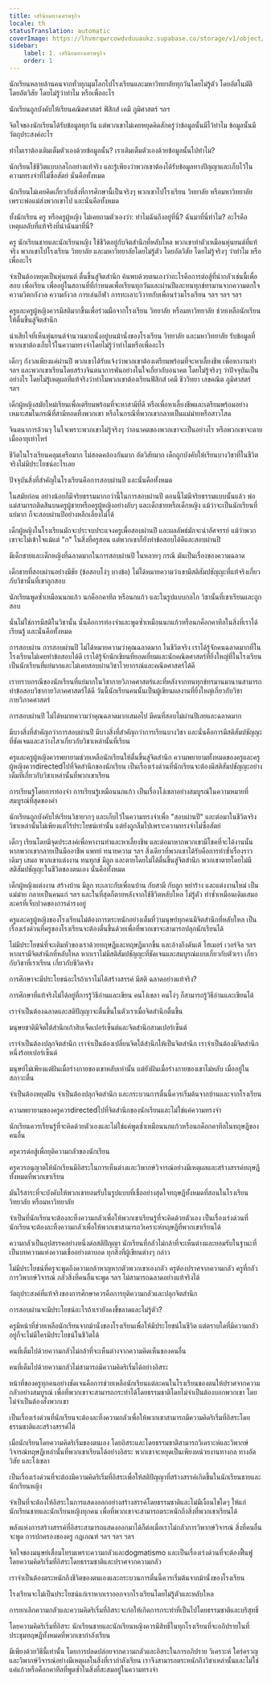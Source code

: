 ```yaml
---
title: เสรีนิยมทางเศรษฐกิจ
locale: th
statusTranslation: automatic
coverImage: https://lhvmrqwrcowdvduuaukz.supabase.co/storage/v1/object/public/strapi-uploads/small_cover-educacion-fundamental.webp-2d51a7828a2b1309555be27f7e2a61a0.webp
sidebar:
    label: 1. เสรีนิยมทางเศรษฐกิจ
    order: 1
---
```

นักเรียนหลายล้านคนจากทั่วทุกมุมโลกไปโรงเรียนและมหาวิทยาลัยทุกวันโดยไม่รู้ตัว โดยอัตโนมัติ โดยอัตวิสัย โดยไม่รู้ว่าทำไม หรือเพื่ออะไร

นักเรียนถูกบังคับให้เรียนคณิตศาสตร์ ฟิสิกส์ เคมี ภูมิศาสตร์ ฯลฯ

จิตใจของนักเรียนได้รับข้อมูลทุกวัน แต่พวกเขาไม่เคยหยุดคิดสักครู่ว่าข้อมูลนั้นมีไว้ทำไม ข้อมูลนั้นมีวัตถุประสงค์อะไร

ทำไมเราต้องเติมเต็มตัวเองด้วยข้อมูลนั้น? เราเติมเต็มตัวเองด้วยข้อมูลนั้นไปทำไม?

นักเรียนใช้ชีวิตแบบกลไกอย่างแท้จริง และรู้เพียงว่าพวกเขาต้องได้รับข้อมูลทางปัญญาและเก็บไว้ในความทรงจำที่ไม่ซื่อสัตย์ นั่นคือทั้งหมด

นักเรียนไม่เคยคิดเกี่ยวกับสิ่งที่การศึกษานี้เป็นจริงๆ พวกเขาไปโรงเรียน วิทยาลัย หรือมหาวิทยาลัยเพราะพ่อแม่ส่งพวกเขาไป และนั่นคือทั้งหมด

ทั้งนักเรียน ครู หรือครูผู้หญิง ไม่เคยถามตัวเองว่า: ทำไมฉันถึงอยู่ที่นี่? ฉันมาที่นี่ทำไม? อะไรคือเหตุผลลับที่แท้จริงที่นำฉันมาที่นี่?

ครู นักเรียนชายและนักเรียนหญิง ใช้ชีวิตอยู่กับจิตสำนึกที่หลับใหล พวกเขาทำตัวเหมือนหุ่นยนต์ที่แท้จริง พวกเขาไปโรงเรียน วิทยาลัย และมหาวิทยาลัยโดยไม่รู้ตัว โดยอัตวิสัย โดยไม่รู้จริงๆ ว่าทำไม หรือเพื่ออะไร

จำเป็นต้องหยุดเป็นหุ่นยนต์ ตื่นขึ้นสู่จิตสำนึก ค้นพบด้วยตนเองว่าอะไรคือการต่อสู้ที่น่ากลัวเช่นนี้เพื่อสอบ เพื่อเรียน เพื่ออยู่ในสถานที่ที่กำหนดเพื่อเรียนทุกวันและผ่านปีและทนทุกข์ทรมานจากความตกใจ ความวิตกกังวล ความกังวล การเล่นกีฬา การทะเลาะวิวาทกับเพื่อนร่วมโรงเรียน ฯลฯ ฯลฯ ฯลฯ

ครูและครูผู้หญิงควรมีสติมากขึ้นเพื่อร่วมมือจากโรงเรียน วิทยาลัย หรือมหาวิทยาลัย ช่วยเหลือนักเรียนให้ตื่นขึ้นสู่จิตสำนึก

น่าเสียใจที่เห็นหุ่นยนต์จำนวนมากนั่งอยู่บนม้านั่งของโรงเรียน วิทยาลัย และมหาวิทยาลัย รับข้อมูลที่พวกเขาต้องเก็บไว้ในความทรงจำโดยไม่รู้ว่าทำไมหรือเพื่ออะไร

เด็กๆ กังวลเพียงแค่ผ่านปี พวกเขาได้รับแจ้งว่าพวกเขาต้องเตรียมพร้อมที่จะหาเลี้ยงชีพ เพื่อหางานทำ ฯลฯ และพวกเขาเรียนโดยสร้างจินตนาการพันอย่างในใจเกี่ยวกับอนาคต โดยไม่รู้จริงๆ ว่าปัจจุบันเป็นอย่างไร โดยไม่รู้เหตุผลที่แท้จริงว่าทำไมพวกเขาต้องเรียนฟิสิกส์ เคมี ชีววิทยา เลขคณิต ภูมิศาสตร์ ฯลฯ

เด็กผู้หญิงสมัยใหม่เรียนเพื่อเตรียมพร้อมที่จะหาสามีที่ดี หรือเพื่อหาเลี้ยงชีพและเตรียมพร้อมอย่างเหมาะสมในกรณีที่สามีทอดทิ้งพวกเขา หรือในกรณีที่พวกเขากลายเป็นแม่ม่ายหรือสาวโสด

จินตนาการล้วนๆ ในใจเพราะพวกเขาไม่รู้จริงๆ ว่าอนาคตของพวกเขาจะเป็นอย่างไร หรือพวกเขาจะตายเมื่ออายุเท่าไหร่

ชีวิตในโรงเรียนคลุมเครือมาก ไม่สอดคล้องกันมาก อัตวิสัยมาก เด็กถูกบังคับให้เรียนบางวิชาที่ในชีวิตจริงไม่มีประโยชน์อะไรเลย

ปัจจุบันสิ่งที่สำคัญในโรงเรียนคือการสอบผ่านปี และนั่นคือทั้งหมด

ในสมัยก่อน อย่างน้อยก็มีจริยธรรมมากกว่านี้ในการสอบผ่านปี ตอนนี้ไม่มีจริยธรรมแบบนั้นแล้ว พ่อแม่สามารถติดสินบนครูผู้ชายหรือครูผู้หญิงอย่างลับๆ และเด็กชายหรือเด็กหญิง แม้ว่าจะเป็นนักเรียนที่แย่มาก ก็จะสอบผ่านปีอย่างหลีกเลี่ยงไม่ได้

เด็กผู้หญิงในโรงเรียนมักจะประจบประแจงครูเพื่อสอบผ่านปี และผลลัพธ์มักจะน่าอัศจรรย์ แม้ว่าพวกเขาจะไม่เข้าใจแม้แต่ "ก" ในสิ่งที่ครูสอน แต่พวกเขาก็ยังทำข้อสอบได้ดีและสอบผ่านปี

มีเด็กชายและเด็กหญิงที่ฉลาดมากในการสอบผ่านปี ในหลายๆ กรณี มันเป็นเรื่องของความฉลาด

เด็กชายที่สอบผ่านอย่างมีชัย (ข้อสอบโง่ๆ บางข้อ) ไม่ได้หมายความว่าเขามีสติสัมปชัญญะที่แท้จริงเกี่ยวกับวิชานั้นที่เขาถูกสอบ

นักเรียนพูดซ้ำเหมือนนกแก้ว นกค็อกคาทีล หรือนกแก้ว และในรูปแบบกลไก วิชานั้นที่เขาเรียนและถูกสอบ

นั่นไม่ใช่การมีสติในวิชานั้น นั่นคือการท่องจำและพูดซ้ำเหมือนนกแก้วหรือนกค็อกคาทีลในสิ่งที่เราได้เรียนรู้ และนั่นคือทั้งหมด

การสอบผ่าน การสอบผ่านปี ไม่ได้หมายความว่าคุณฉลาดมาก ในชีวิตจริง เราได้รู้จักคนฉลาดมากที่ในโรงเรียนไม่เคยทำข้อสอบได้ดี เราได้รู้จักนักเขียนที่ยอดเยี่ยมและนักคณิตศาสตร์ที่ยิ่งใหญ่ที่ในโรงเรียนเป็นนักเรียนที่แย่มากและไม่เคยสอบผ่านวิชาไวยากรณ์และคณิตศาสตร์ได้ดี

เราทราบกรณีของนักเรียนที่แย่มากในวิชากายวิภาคศาสตร์และที่หลังจากทนทุกข์ทรมานมานานสามารถทำข้อสอบวิชากายวิภาคศาสตร์ได้ดี วันนี้นักเรียนคนนั้นเป็นผู้เขียนผลงานที่ยิ่งใหญ่เกี่ยวกับวิชากายวิภาคศาสตร์

การสอบผ่านปี ไม่ได้หมายความว่าคุณฉลาดมากเสมอไป มีคนที่สอบไม่ผ่านปีเลยและฉลาดมาก

มีบางสิ่งที่สำคัญกว่าการสอบผ่านปี มีบางสิ่งที่สำคัญกว่าการเรียนบางวิชา และนั่นคือการมีสติสัมปชัญญะที่ชัดเจนและสว่างไสวเกี่ยวกับวิชาเหล่านั้นที่เรียน

ครูและครูผู้หญิงควรพยายามช่วยเหลือนักเรียนให้ตื่นขึ้นสู่จิตสำนึก ความพยายามทั้งหมดของครูและครูผู้หญิงควรdirectedไปที่จิตสำนึกของนักเรียน เป็นเรื่องเร่งด่วนที่นักเรียนจะต้องมีสติสัมปชัญญะอย่างเต็มที่เกี่ยวกับวิชาเหล่านั้นที่พวกเขาเรียน

การเรียนรู้โดยการท่องจำ การเรียนรู้เหมือนนกแก้ว เป็นเรื่องโง่เขลาอย่างสมบูรณ์ในความหมายที่สมบูรณ์ที่สุดของคำ

นักเรียนถูกบังคับให้เรียนวิชายากๆ และเก็บไว้ในความทรงจำเพื่อ "สอบผ่านปี" และต่อมาในชีวิตจริงวิชาเหล่านั้นไม่เพียงแต่ไร้ประโยชน์เท่านั้น แต่ยังถูกลืมไปเพราะความทรงจำไม่ซื่อสัตย์

เด็กๆ เรียนโดยมีจุดประสงค์เพื่อหางานทำและหาเลี้ยงชีพ และต่อมาหากพวกเขามีโชคที่จะได้งานนั้น หากพวกเขากลายเป็นมืออาชีพ แพทย์ ทนายความ ฯลฯ สิ่งเดียวที่พวกเขาได้รับคือการทำซ้ำเรื่องราวเดิมๆ เสมอ พวกเขาแต่งงาน ทนทุกข์ มีลูก และตายโดยไม่ได้ตื่นขึ้นสู่จิตสำนึก พวกเขาตายโดยไม่มีสติสัมปชัญญะในชีวิตของตนเอง นั่นคือทั้งหมด

เด็กผู้หญิงแต่งงาน สร้างบ้าน มีลูก ทะเลาะกับเพื่อนบ้าน กับสามี กับลูก หย่าร้าง และแต่งงานใหม่ เป็นแม่ม่าย กลายเป็นคนแก่ ฯลฯ และในที่สุดก็ตายหลังจากใช้ชีวิตหลับใหล ไม่รู้ตัว ทำซ้ำเหมือนเดิมเสมอ ละครที่เจ็บปวดของการดำรงอยู่

ครูและครูผู้หญิงของโรงเรียนไม่ต้องการตระหนักอย่างเต็มที่ว่ามนุษย์ทุกคนมีจิตสำนึกที่หลับใหล เป็นเรื่องเร่งด่วนที่ครูของโรงเรียนจะต้องตื่นขึ้นด้วยเพื่อที่พวกเขาจะสามารถปลุกนักเรียนได้

ไม่มีประโยชน์ที่จะเติมหัวของเราด้วยทฤษฎีและทฤษฎีมากขึ้น และอ้างถึงดันเต้ โฮเมอร์ เวอร์จิล ฯลฯ หากเรามีจิตสำนึกที่หลับใหล หากเราไม่มีสติสัมปชัญญะที่ชัดเจนและสมบูรณ์แบบเกี่ยวกับตัวเรา เกี่ยวกับวิชาที่เราเรียน เกี่ยวกับชีวิตจริง

การศึกษาจะมีประโยชน์อะไรถ้าเราไม่ได้สร้างสรรค์ มีสติ ฉลาดอย่างแท้จริง?

การศึกษาที่แท้จริงไม่ได้อยู่ที่การรู้วิธีอ่านและเขียน คนโง่เขลา คนโง่ๆ ก็สามารถรู้วิธีอ่านและเขียนได้

เราจำเป็นต้องฉลาดและสติปัญญาจะตื่นขึ้นในตัวเราเมื่อจิตสำนึกตื่นขึ้น

มนุษยชาติมีจิตใต้สำนึกเก้าสิบเจ็ดเปอร์เซ็นต์และจิตสำนึกสามเปอร์เซ็นต์

เราจำเป็นต้องปลุกจิตสำนึก เราจำเป็นต้องเปลี่ยนจิตใต้สำนึกให้เป็นจิตสำนึก เราจำเป็นต้องมีจิตสำนึกหนึ่งร้อยเปอร์เซ็นต์

มนุษย์ไม่เพียงแต่ฝันเมื่อร่างกายของเขาหลับเท่านั้น แต่ยังฝันเมื่อร่างกายของเขาไม่หลับ เมื่ออยู่ในสภาวะตื่น

จำเป็นต้องหยุดฝัน จำเป็นต้องปลุกจิตสำนึก และกระบวนการตื่นนี้ควรเริ่มต้นจากบ้านและจากโรงเรียน

ความพยายามของครูควรdirectedไปที่จิตสำนึกของนักเรียนและไม่ใช่แค่ความทรงจำ

นักเรียนควรเรียนรู้ที่จะคิดด้วยตัวเองและไม่ใช่แค่พูดซ้ำเหมือนนกแก้วหรือนกค็อกคาทีลในทฤษฎีของคนอื่น

ครูควรต่อสู้เพื่อยุติความกลัวของนักเรียน

ครูควรอนุญาตให้นักเรียนมีอิสระในการเห็นต่างและวิพากษ์วิจารณ์อย่างมีเหตุผลและสร้างสรรค์ทฤษฎีทั้งหมดที่พวกเขาเรียน

มันไร้สาระที่จะบังคับให้พวกเขายอมรับในรูปแบบที่เชื่ออย่างสุดใจทฤษฎีทั้งหมดที่สอนในโรงเรียน วิทยาลัย หรือมหาวิทยาลัย

จำเป็นที่นักเรียนจะต้องละทิ้งความกลัวเพื่อให้พวกเขาเรียนรู้ที่จะคิดด้วยตัวเอง เป็นเรื่องเร่งด่วนที่นักเรียนจะต้องละทิ้งความกลัวเพื่อให้พวกเขาสามารถวิเคราะห์ทฤษฎีที่พวกเขาเรียนได้

ความกลัวเป็นอุปสรรคอย่างหนึ่งต่อสติปัญญา นักเรียนที่กลัวไม่กล้าที่จะเห็นต่างและยอมรับในฐานะที่เป็นบทความแห่งความเชื่ออย่างตาบอด ทุกสิ่งที่ผู้เขียนต่างๆ กล่าว

ไม่มีประโยชน์ที่ครูจะพูดถึงความกล้าหาญหากตัวพวกเขาเองกลัว ครูต้องปราศจากความกลัว ครูที่กลัวการวิพากษ์วิจารณ์ กลัวสิ่งที่คนอื่นจะพูด ฯลฯ ไม่สามารถฉลาดอย่างแท้จริงได้

วัตถุประสงค์ที่แท้จริงของการศึกษาควรคือการยุติความกลัวและปลุกจิตสำนึก

การสอบผ่านจะมีประโยชน์อะไรถ้าเรายังคงขี้ขลาดและไม่รู้ตัว?

ครูมีหน้าที่ช่วยเหลือนักเรียนจากม้านั่งของโรงเรียนเพื่อให้มีประโยชน์ในชีวิต แต่ตราบใดที่มีความกลัวอยู่ก็จะไม่มีใครมีประโยชน์ในชีวิตได้

คนที่เต็มไปด้วยความกลัวไม่กล้าที่จะเห็นต่างจากความคิดเห็นของคนอื่น

คนที่เต็มไปด้วยความกลัวไม่สามารถมีความคิดริเริ่มได้อย่างอิสระ

หน้าที่ของครูทุกคนอย่างชัดเจนคือการช่วยเหลือนักเรียนแต่ละคนในโรงเรียนของตนให้ปราศจากความกลัวอย่างสมบูรณ์ เพื่อที่พวกเขาจะสามารถกระทำได้โดยธรรมชาติโดยไม่จำเป็นต้องบอกพวกเขา โดยไม่จำเป็นต้องสั่งพวกเขา

เป็นเรื่องเร่งด่วนที่นักเรียนจะต้องละทิ้งความกลัวเพื่อให้พวกเขาสามารถมีความคิดริเริ่มที่อิสระโดยธรรมชาติและสร้างสรรค์ได้

เมื่อนักเรียนโดยความคิดริเริ่มของตนเอง โดยอิสระและโดยธรรมชาติสามารถวิเคราะห์และวิพากษ์วิจารณ์ทฤษฎีเหล่านั้นที่พวกเขาเรียนได้อย่างอิสระ พวกเขาจะหยุดเป็นเพียงหน่วยงานทางกล ทางอัตวิสัย และโง่เขลา

เป็นเรื่องเร่งด่วนที่จะต้องมีความคิดริเริ่มที่อิสระเพื่อให้สติปัญญาที่สร้างสรรค์เกิดขึ้นในนักเรียนชายและนักเรียนหญิง

จำเป็นที่จะต้องให้อิสระในการแสดงออกอย่างสร้างสรรค์โดยธรรมชาติและไม่มีเงื่อนไขใดๆ ให้แก่นักเรียนชายและนักเรียนหญิงทุกคน เพื่อที่พวกเขาจะสามารถตระหนักถึงสิ่งที่พวกเขาเรียนได้

พลังแห่งการสร้างสรรค์ที่อิสระสามารถแสดงออกมาได้ก็ต่อเมื่อเราไม่กลัวการวิพากษ์วิจารณ์ สิ่งที่คนอื่นจะพูด การปกครองของครู กฎเกณฑ์ ฯลฯ ฯลฯ ฯลฯ

จิตใจของมนุษย์เสื่อมโทรมเพราะความกลัวและdogmatismo และเป็นเรื่องเร่งด่วนที่จะต้องฟื้นฟูโดยความคิดริเริ่มที่อิสระโดยธรรมชาติและปราศจากความกลัว

เราจำเป็นต้องตระหนักถึงชีวิตของตนเองและกระบวนการตื่นนี้ควรเริ่มต้นจากม้านั่งของโรงเรียน

โรงเรียนจะไม่เป็นประโยชน์แก่เราหากเราออกจากโรงเรียนโดยไม่รู้ตัวและหลับใหล

การยกเลิกความกลัวและความคิดริเริ่มที่อิสระจะก่อให้เกิดการกระทำที่เป็นไปโดยธรรมชาติและบริสุทธิ์

โดยความคิดริเริ่มที่อิสระ นักเรียนชายและนักเรียนหญิงควรมีสิทธิ์ในทุกโรงเรียนที่จะอภิปรายในที่ประชุมทฤษฎีทั้งหมดที่พวกเขากำลังเรียน

มีเพียงด้วยวิธีนี้เท่านั้น โดยการปลดปล่อยจากความกลัวและอิสระในการอภิปราย วิเคราะห์ ใคร่ครวญ และวิพากษ์วิจารณ์อย่างมีเหตุผลในสิ่งที่เรากำลังเรียน เราจึงสามารถตระหนักถึงวิชาเหล่านั้นและไม่ใช่แค่แก้วหรือค็อกคาทีลที่พูดซ้ำในสิ่งที่สะสมอยู่ในความทรงจำ

